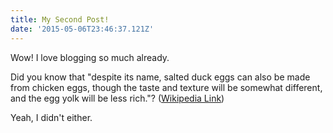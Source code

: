 ```yaml
---
title: My Second Post!
date: '2015-05-06T23:46:37.121Z'
---
```


Wow! I love blogging so much already.




Did you know that "despite its name, salted duck eggs can also be made from
chicken eggs, though the taste and texture will be somewhat different, and the
egg yolk will be less rich."?
([Wikipedia Link](http://en.wikipedia.org/wiki/Salted_duck_egg))

Yeah, I didn't either.
